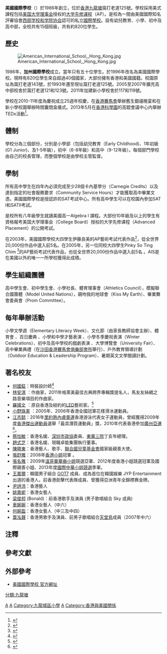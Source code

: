 {{citation style|time=2018-04-14T16:18:11+00:00}}
{{refimprove|time=2018-04-14T16:18:11+00:00}}
{{Infobox School
|name           = 美國國際學校 
|motto= ''Justice, Knowledge and Love''
| image          = [[File:Ais_logo.png|250px]]
| logo           =
|established =1986
|type= 私立國際學校，中小學同校，男女校
| language       =英文 
|principal= 
| founder        = [[梁挺生|梁挺生]]
|grades= 幼兒園 - 12 年級（K-12）
| house          = 龍、虎、鳳凰
| colors         = 藍、白、紅
| mascot         = 鷹
| magazine       = Eagle-i
| enrollment = 
|location       = 香港九龍九龍塘窩打老道125號
|website        = http://www.ais.edu.hk/ 
}}

'''美國國際學校'''（{{lang-en|American International School}}）於1986年創立，位於[[香港|香港]][[九龍塘|九龍塘]]窩打老道125號。學校採用美式課程包括[[美国大学理事会|美国大学理事会]]授权的[[大学先修课程|大学先修课程]]（AP）。是校為一間由美國國際知名評審協會[[西部学校和学院协会|西部学校和学院协会]]認可的私立[[國際學校|國際學校]]。設有幼兒教育、小學、初中及高中部，全校共有15個班級，共有約820位學生。

==歷史==
[[File:American_International_School,_Hong_Kong.jpg|right]]

1986年，'''加州國際學校'''成立。當年只有五十位學生。於1996年改名為美國國際學校。現時有820位學生來自超過40個國家，大部份擁有香港和美國國籍。校園原址為窩打老道143號，於1993年遷至現址窩打老道125號。2005至2007年擴充高中部校舍於窩打老道121和123號。2011年加建新小學校舍於117和119號。

學校在2010-11年度為慶祝成立25週年校慶，在[[香港賽馬會|香港賽馬會]]舉辦舊生銀禧晚宴和在新小學校園舉辦時間囊閉盒儀式。2013年5月在[[香港科學園|香港科學園]]的高錕會議中心内舉辦TEDx活動<ref>{{cite web|url=http://www.educationpost.com.hk/resources/TEDx-AISchool_Creativity|title=Important Announcement - Education Post|website=Education Post|access-date=2013-07-09|archive-url=https://web.archive.org/web/20131221195237/http://www.educationpost.com.hk/resources/TEDx-AISchool_Creativity|archive-date=2013-12-21|dead-url=yes}}</ref>。

==體制==
學校分為三個部份，分別是小學部（包括幼兒教育（Early Childhood)、1年初級(G1 Junior)、及1-5年級），初中（6-8年級）和高中（9-12年級）。每個部門學校由自己的校長管理，而整個學校是由學校主管監督。

==學制==
所有高中學生在四年內必須完成至少28個卡內基學分（Carnegie Credits）以及達到指定的社會服務要求（Community Service Hours）才能獲取高中畢業文憑。美國國際學校是授認許的SAT考試中心。所有高中學生可以在校園內參加SAT I和SATII考試。

是校所有八年級學生就讀美國高一Algebra I 課程。大部份10年級及以上的學生有資格報考美国大学理事会（College Board）授权的大学先修课程（Advanced Placement）的公開考試。

在2003年，美國國際學校大四學生伊藤良美的AP藝術考試代表作品<ref>{{Cite web |url=http://apcentral.collegeboard.com/apc/members/courses/teachers_corner/31531.html |title=存档副本 |access-date=2013-06-13 |archive-date=2017-05-25 |archive-url=https://web.archive.org/web/20170525062609/http://apcentral.collegeboard.com/apc/members/courses/teachers_corner/31531.html |dead-url=no }}</ref>，從全世界20,000份作品中選入前5名。在2005年，另一位同校大四學生Pinky So Ting Chim
<ref>{{cite web|url=http://apcentral.collegeboard.com/apc/public/courses/teachers_corner/49186.html|title=AP Central – Education Professionals – The College Board|website=apcentral.collegeboard.com|access-date=2013-06-13|archive-date=2017-05-25|archive-url=https://web.archive.org/web/20170525062205/http://apcentral.collegeboard.com/apc/public/courses/teachers_corner/49186.html|dead-url=no}}</ref>的AP藝術考試代表作品，也從全世界20,000份作品中選入前5名 。AIS是在美國以外的唯一一所學校獲得此成積。

==學生組織團體==
高中學生會、初中學生會、小學社長、體育理事會（Athletics Council），模擬聯合國團體（Model United Nations），親吻我的地球會（Kiss My Earth）、畢業舞會委員會（Prom Committee）。

==每年舉辦活動==
小學文學週（Elementary Literacy Week）、文化節（由家長教師協會主辦）、體育會 、百日慶典 、小學和中學才藝表演 、小學冬季慶祝表演（Winter Celebrations）、初中及高中學校的戲劇表演 、大學博覽會（University Fair）、
高中畢業典禮（在[[香港賽馬會#.E6.B2.99.E7.94.B0.E6.9C.83.E6.89.80|沙田香港賽馬會俱樂部會所]]舉行）、戶外教育領導計劃（Outdoor Education & Leadership Program）、暑期英文文學閱讀計劃。

==著名校友==
*[[何國鉦|何國鉦]]：時裝設計師<ref>{{Cite web |url=http://www.zun1.com/Celebrity/DorainHO/ |title=存档副本 |accessdate=2013-07-09 |archive-date=2011-09-15 |archive-url=https://web.archive.org/web/20110915095046/http://www.zun1.com/Celebrity/DorainHO/ |dead-url=yes }}</ref> 
*[http://angellam.com/ 林安淇] {{Wayback|url=http://angellam.com/ |date=20191022220108 }}：作曲家，2011年格萊美最佳古典跨界專輯獎提名人，馬友友絲綢之路音樂項目的作曲家。
*[http://www.teddylo.tv/ 羅揚文] {{Wayback|url=http://www.teddylo.tv/ |date=20210126054221 }}：原自香港及紐約的[[LED|LED]]藝術家。<ref>{{cite web |url=http://hk.asia-city.com/events/article/upclose-teddy-lo |title=存档副本 |accessdate=2013-07-09 |deadurl=yes |archiveurl=https://web.archive.org/web/20120125232542/http://hk.asia-city.com/events/article/upclose-teddy-lo |archivedate=2012-01-25 }}</ref> 
*[http://en.wikipedia.org/wiki/Tamami_Ono 小野珠実] {{Wayback|url=http://en.wikipedia.org/wiki/Tamami_Ono |date=20180315131010 }}：2005年、2006年香港全國冠軍花樣滑冰運動員。
*[[江忞懿|江忞懿]]：2016年[[里約熱內盧奧運|里約熱內盧奧運]]香港游泳代表女子運動員，曾經獲得2009年度[[香港傑出運動員|香港傑出運動員]]選舉「最具潛質運動員」獎，2010年代表香港參加[[廣州亞運|廣州亞運]]<ref>{{cite web|url=http://yp.scmp.com/news/sports/article/2007/yog-week-yvette-kong-man-yi|title=YOG of the week: Yvette Kong Man-yi|website=Young Post - South China Morning Post|access-date=2018-04-15|archive-date=2018-06-17|archive-url=https://web.archive.org/web/20180617171539/http://yp.scmp.com/news/sports/article/2007/yog-week-yvette-kong-man-yi|dead-url=no}}</ref>。
*[[蔡加敏|蔡加敏]]：香港名媛、[[深圳市政協|深圳市政協]]委員、[[東華三院|東華三院]]丁亥年總理。
*[[趙式芝|趙式芝]]：香港名媛、現職卓能集團執行董事。
*[[陳曉東|陳曉東]]：香港藝人、歌手、[[聯合國兒童基金會|聯合國兒童基金會]]國家級親善大使。
*[[張舒雅|張舒雅]]：2008年[[香港小姐|香港小姐]]冠軍 。
*[[張名雅|張名雅]]：2009年[[溫哥華華裔小姐|溫哥華華裔小姐]]競選亞軍、2012年度香港小姐競選冠軍及國際親善小姐、2013年度[[國際中華小姐競選|國際中華小姐競選]]季軍。
*[[王嘉爾|王嘉爾]]：韓國男子組合 [[GOT7|GOT7]] 成員、成為首位在韓國娛樂 JYP Entertainment 出道的香港人。前香港劍擊代表隊成員、曾獲得亞洲青年全錦標赛金牌。
*[[尹詩沛|尹詩沛]]：香港藝人
*[[姚嘉妮|姚嘉妮]]：香港女藝人
*[[梁俊邦|梁俊邦]] (Bonald)：前香港歌手及演員 (男子歌唱組合 Sky 成員)
*[[車婉婉|車婉婉]]：香港女藝人（中六）{{noteTag|資料出自香港電台第一台廣播節目《守下留情》於2021年1月5日播出的車婉婉訪問。}}
*[[何婉盈|何婉盈]]：香港女藝人（中三及中四）
*[[葉泓聲|葉泓聲]]：香港男歌手及演員、前男子歌唱組合[[BOP_(組合)|天堂鳥]]成員（2007年中六）

==注釋==
{{noteFoot}}

==參考文獻==
{{reflist|colwidth=30em}}

== 外部參考 ==
* [http://www.ais.edu.hk/ 美國國際學校 官方網址] {{Wayback|url=http://www.ais.edu.hk/ |date=20210504030309 }}
{{在香港的國際學校}}
{{在中华人民共和国的美国国际学校}}
[[分類:九龍塘|分類:九龍塘]]

[[Category:香港國際學校|A]]
[[Category:九龍城區中學|A]]
[[Category:九龍城區小學|Category:九龍城區小學]]
[[Category:香港幼稚園|A]]
[[Category:香港與美國關係|Category:香港與美國關係]]